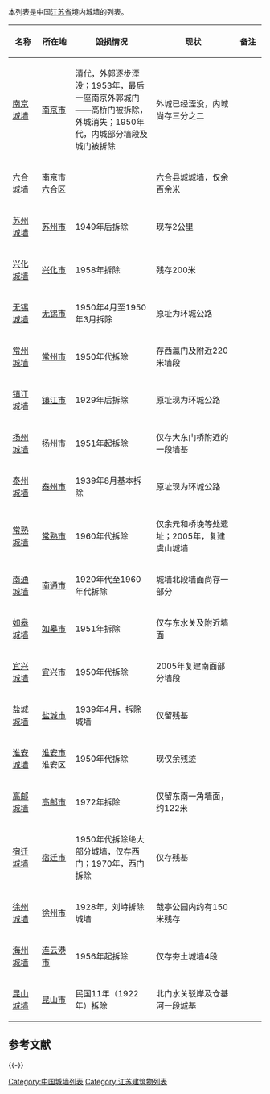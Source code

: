 本列表是中国[[江苏省|江苏省]]境内城墙的列表。

{| class="wikitable sortable" style="text-align: center;"
|-
! width="80" | 名称
! width="100"| 所在地
! width="270" | 毁损情况
! width="300" | 现状
! width="70" | 备注
|- 
|[[南京城墙|南京城墙]]||[[南京市|南京市]]||清代，外郭逐步湮没；1953年，最后一座南京外郭城门——高桥门被拆除，外城消失；1950年代，内城部分墙段及城门被拆除 ||外城已经湮没，内城尚存三分之二||
|- 
|[[六合城墙|六合城墙]]||南京市[[六合区|六合区]]||  || [[六合县|六合县]]城城墙，仅余百余米 ||
|- 
|[[苏州城墙|苏州城墙]]||[[苏州市|苏州市]]|| 1949年后拆除 || 现存2公里 ||
|- 
|[[兴化城墙|兴化城墙]]||[[兴化市|兴化市]]|| 1958年拆除 || 残存200米 ||
|- 
|[[无锡城墙|无锡城墙]]||[[无锡市|无锡市]]|| 1950年4月至1950年3月拆除 || 原址为环城公路 ||
|- 
|[[常州城墙|常州城墙]]||[[常州市|常州市]]|| 1950年代拆除 || 存西瀛门及附近220米墙段 ||
|- 
|[[镇江城墙|镇江城墙]]||[[镇江市|镇江市]]|| 1929年后拆除 || 原址现为环城公路 ||
|- 
|[[扬州城墙|扬州城墙]]||[[扬州市|扬州市]]|| 1951年起拆除 || 仅存大东门桥附近的一段墙基 ||
|- 
|[[泰州城墙|泰州城墙]]||[[泰州市|泰州市]]|| 1939年8月基本拆除 || 原址现为环城公路 ||
|- 
|[[常熟城墙|常熟城墙]]||[[常熟市|常熟市]]|| 1960年代拆除 || 仅余元和桥堍等处遗址；2005年，复建虞山城墙 ||
|- 
|[[南通城墙|南通城墙]]||[[南通市|南通市]]|| 1920年代至1960年代拆除 || 城墙北段墙面尚存一部分||
|- 
|[[如皋城墙|如皋城墙]]||[[如皋市|如皋市]]|| 1951年拆除 || 仅存东水关及附近墙面 ||
|- 
|[[宜兴城墙|宜兴城墙]]||[[宜兴市|宜兴市]]|| 1950年代拆除 || 2005年复建南面部分墙段 ||
|- 
|[[盐城城墙|盐城城墙]]||[[盐城市|盐城市]]||1939年4月，拆除城墙  ||仅留残基 ||
|- 
|[[淮安城墙|淮安城墙]]||[[淮安市|淮安市]]淮安区|| 1950年代拆除 || 现仅余残迹||
|- 
|[[高邮城墙|高邮城墙]]||[[高邮市|高邮市]]|| 1972年拆除 || 仅留东南一角墙面，约122米 ||
|- 
|[[宿迁城墙|宿迁城墙]]||[[宿迁市|宿迁市]]|| 1950年代拆除绝大部分城墙，仅存西门；1970年，西门拆除 || 仅存残基 ||
|- 
|[[徐州城墙|徐州城墙]]||[[徐州市|徐州市]]|| 1928年，刘峙拆除城墙 || 哉亭公园内约有150米残存||
|- 
|[[海州城墙|海州城墙]]||[[连云港市|连云港市]]|| 1956年起拆除 || 仅存夯土城墙4段||
|- 
|[[昆山城墙|昆山城墙]]||[[昆山市|昆山市]]||民国11年（1922年）拆除||北门水关驳岸及仓基河一段城基||
|}

== 参考文献 ==
{{Reflist}}

{{-}}
{{中国各地城墙列表}}

[[Category:中国城墙列表|Category:中国城墙列表]]
[[Category:江苏建筑物列表|Category:江苏建筑物列表]]